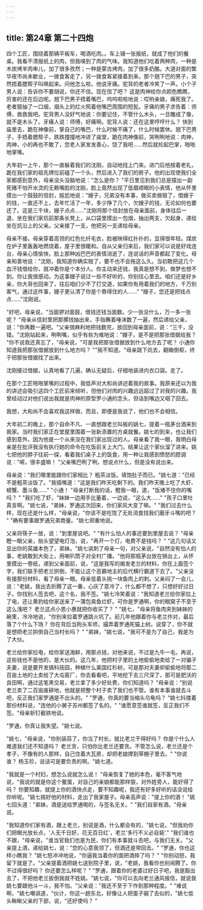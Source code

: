 ```yaml
---
---
---
```

title: 第24章 第二十四炮
---




四个工匠，围绕着那辆平板车，喝酒吃肉。。车上铺一张报纸，就成了他们的餐桌。我看不清报纸上的肉，但我嗅到了肉的气味。我知道他们吃着两种肉，一种是木炭烤羊肉串儿，加了很多孜然；一种是蒙古烤肉，加了很多奶酪。大道对面的繁华夜市尚未歇业，一拨食客走了，另一拨食客紧接着到来。那个翘下巴的男子，突然捂着腮帮子叫唤起来。问他怎么啦，他说牙痛。驼背的老者冷笑了一声。小个子男人说：告诉你不要胡说，你还不信。现在信了吧？ 这是肉神给你点颜色瞧瞧，厉害的还在后边呢。翘下巴男子捂着嘴巴，呜呜啦啦地说：哎哟亲娘，痛死我了。老者狠抽了一口烟，烟头上的红火照着他嘴巴周围的短髭。牙痛的男子求告着：师傅，救救我吧。驼背男人没好气地说：你要记住，不管什么木头，一旦雕成了像，就不是木头了。牙痛人说：师傅，好痛啊。驼背人说：还在这里哼哼什么？ 快到庙里去，跪在神像前，掌自己的嘴巴，什么时候不痛了，什么时候罢休。翘下巴男子，手捂着腮帮子，跌跌撞撞地冲进了庙堂，跪在肉神像前，哭咧咧地说：肉神，肉神，小的再也不敢了，您老人家发发善心，饶了我吧……然后就抡起巴掌，啪啪地掌嘴。

大年初一上午，那个一直躲着我们的沈刚，自动地找上门来。进门后他按着老礼，跪在我们家的祖先牌位前磕了一个头，然后进入了我们的房子。他的出现使我们全家都感到意外，母亲没头没脑地说："怎么是你？ "平日里见到我们总是摆出一副死猪不怕开水烫的无赖嘴脸的沈刚，脸上竟然出现了低眉顺眼的小表情，他从怀里摸出一个鼓鼓的信封，尴尬地说："嫂子，兄弟没有本事，做买卖做赔了，借嫂子的钱，一直还不上，去年忙活了一年，多少挣了几个，欠嫂子的钱，无论如何也要还了。这是三千块，嫂子点点……"沈刚将那个信封放在母亲面前，身体往后一退，坐在我们家炕前那条长凳上，从口袋里摸出一包烟，抽出两支，欠起身，递给坐在炕沿上的父亲。父亲接了一支。他把另一支递给母亲。

母亲不接。母亲穿着高领的红色化纤毛衣，脸被映得红扑扑的，显得很年轻。煤炭在炉子里轰轰地燃烧着，屋子里很暖和。自从父亲归来后，我们家可以说是好戏连台，母亲心情愉快，脸上那种凶巴巴的表情消逝了，连说话的声音都起了变化。母亲和善地说："沈刚，我知道你确实赔了，要不也不会拖这么久。当初敢把这几个血汗钱借给你，就冲着你是个本分人。你主动来还钱，我真是想不到，做梦也想不到。你让我很感动。为这事嫂子说过一些不好听的，你别往心里去。咱们还是好乡亲，你大哥也回来了，往后咱们少不了打交道，如果你有用着我们的地方，千万别客气，通过这件事，嫂子更认清了你是个靠得住的人……" "嫂子，您还是把钱点点……"沈刚说。

"好吧，母亲说，"当面锣对面鼓，借钱还钱当面数。少一张没什么，万一多一张呢？ "母亲从信封里把那摞钱抽出来，手指蘸着唾沫数了一遍，然后递给父亲，说："你再数一遍吧。"父亲很麻利地把钱数完，放回到母亲面前，说："三千，没错。"沈刚站起来，咧咧嘴，似乎有些为难地说："嫂子，是不是把那张借据给我？ "你不说我还真忘了，"母亲说，"可是我把那张借据放到什么地方去了呢？ 小通你知道我把那张借据放到什么地方吗？ ""我不知道。"母亲跳下炕去，翻箱倒柜，终于把那张借据找了出来。

沈刚接过借据，认真地看了几遍，确认无疑后，仔细地装进内衣口袋。走了。

在那个工匠啪啪掌嘴的过程中，我低声对大和尚讲述着我的故事。我原来还以为我的讲述会吸引这四个工匠前来倾听，但他们对肉的兴趣远远超过了对我的兴趣。我曾经动过对他们说出我就是肉神的原型罗小通的念头，但话到嘴边又咽了回去。

我想，大和尚不会喜欢我这样做，而且，即便是我说了，他们也不会相信。

大年初二的晚上，那个自命不凡、一直想跟老兰叫板的姚七，提着一瓶茅台酒来到我家。当时我们家正在堂屋里围着一张新添置的方桌就餐。姚七的到来，也让我们感到意外，因为他是一个从来没在我们家出现过的人。母亲看了我一眼，我明白母亲是在批评我没有执行她的命令在吃饭前关上大门，结果让这个家伙溜了进来。姚七把他的脖子往前一探，看着我们桌子上的饭食，用一种让我感到愤怒的腔调说："嗬，很丰盛嘛！ "父亲嘴巴咧了咧，想说点什么，但是没有说出来。

母亲说："我们哪里能跟你们家相比？ 粗茶淡饭。填饱肚子而已。"姚七道："已经不是粗茶淡饭了。"我插嘴道："这是我们昨天吃剩下的。我们昨天晚上吃了大虾、螃蟹、墨斗鱼……" "小通！ "母亲打断我的话，瞪我一眼，道，"饭堵不住你的嘴吗？ " "我们吃了虾，"妹妹一边用手比量着，一边说，"这么大……" "孩子口里吐真言啊。"姚七说，"弟妹，罗通这次回来，你们家风大变了嘛。" "我们过去什么样，现在还是什么样，"母亲说，"你该不是吃饱了无处消食找我们磨牙斗嘴的吧？ " "确有要事跟罗通兄弟商量。"姚七郑重地说。

父亲将筷子一放，说："到里屋说吧。" "有什么怕人的事还要到里屋去说？ "母亲瞪一眼父亲，抬头望望电灯泡，说，"再开一个灯，电费不是钱吗？ " "这几句话又显出你的英雄本色了，弟妹。"姚七讽刺了母亲一句，对父亲说，"自然没有怕人的事，老姚敢到大街上，用喇叭筒子对全村广播。"他将那瓶茅台放在锅台上，从怀里摸出一卷纸，递到父亲面前，说，"这是我写的揭发老兰的材料，你在上面签个字，我们联手把老兰拱倒，不能让这个恶霸地主的后代横行霸道下去了。"父亲没有接那份材料，看了母亲一眼。母亲低着头挑一块鱼肉上的刺。父亲闷了一会儿，说："老姚，我出去折腾了这一番，心灰了意冷了，什么都不想了，只想好好过日子。你找别人签去吧，这个名，我不签。"姚七冷笑着说："我知道老兰给你家拉上了电，还让黄豹给你家送来了一蒲包臭鱼烂虾。可你是罗通啊，你的眼窝子不至于这么浅吧？ 老兰这点小恩小惠就把你收买了？ " "姚七，"母亲将鱼肉夹到妹妹的碗里，冷冷地说，"你别来拉着罗通跳火坑了。前几年他跟着你与老兰作对，最后落了个什么下场？ 你在背后当狗头军师，撮弄着罗通死猫上树。说穿了，你不就是想把老兰拱倒自己当村长吗？ " "弟妹，"姚七说，"我可不是为了自己，我是为了大伙。

老兰给你家拉电，给你家送海鲜，用那点钱，对他来说，不过是九牛一毛。再说，这些钱也不是他的，是大伙的。这几年，他把村子里的土地偷偷地卖给了一对骗子夫妻，说是要开发搞科技园，种植什么美国红杉树，可是那对夫妻却偷偷地将那二百亩土地的土卖给了大屯窑厂，你去看看吧，平地挖下去三尺深了，那可是肥沃的良田啊，通过这笔黑交易，老兰拿了多少好处费，你们知道吗？ "母亲说："别说老兰卖了二百亩废耕地，他就是把整个村子卖了我们也不管。谁有本事谁就去斗吧，反正我们家罗通是不出头的。" "罗通，你真的要当缩头乌龟吗？ "姚七抖搂着那份材料说，"连他的小舅子苏州都签了名的。" "谁愿意签谁就签，反正我们不签。"母亲斩钉截铁地说。

"罗通，你真让我失望。"姚七说。

"姚七，"母亲说，"你别装蒜了，你当了村长，就比老兰干得好吗？ 你是个什么人难道我们还不知道吗？ 老兰贪，只怕你比老兰还要贪。不管怎么说，老兰还是个孝子，不像有的人那样，自己住着大瓦房，却把老娘撵到草棚子里去。" "你说谁？ 杨玉珍，说话可是要负责的啊。"姚七道。

"我就是一个村妇，想怎么说就怎么说！ "母亲恢复了她的本色，毫不客气地说，"我说的就是你这个鳖蛋，对自己的亲娘都能那样狠，对外姓旁人，能好得了吗？ 你要知趣，就提上你的酒快点走，要不知趣呢，我还有好多好听的话没说给你听呢。"姚七揣好他的材料，走出了我家屋子。母亲高声说："提上你的酒！ "姚七回头道："弟妹，酒是送给罗通喝的，与签名无关。" "我们自家有酒。"母亲说。

"我知道你们家有酒，跟上老兰，别说是酒，什么都会有的，"姚七说，"但我劝你们把眼光放长点，'人无千日好，花无百日红'，老兰'多行不义必自毙'." "我们谁也不跟，"母亲说，"谁当官我们也是为民，你们有本事就斗去吧，与我们无关。"父亲提上酒，递给姚七，说："您的心意我领了，但酒还是带回去。" "罗通，你也这样小瞧我？ "姚七怒冲冲地说，"你逼我当着你的面把酒摔了吗？ " "你别动怒，我留下就是了。"父亲提着酒把姚七送到院子里，说，"老姚，我看你也别闹腾了。你不过得很好吗？ 你还要怎么样呢？ " "罗通，跟着你的老婆过好日子吧，我是豁出去了，不把他老兰扳倒我就不姓姚。"姚七说，"你可以去向老兰通风报信，就说我姚七要跟他斗一斗，我不怕。"父亲说："我还不至于下作到那种程度。" "难说啊，"姚七嘲讽道，"伙计，你这一趟东北，好像让人把蛋子骟了去似的，"姚七低头瞅瞅父亲的下部，说，"还好使吗？ "